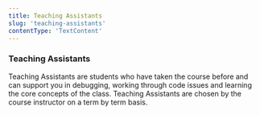 ```yaml
---
title: Teaching Assistants
slug: 'teaching-assistants'
contentType: 'TextContent'
---
```


### Teaching Assistants

Teaching Assistants are students who have taken the course before and can support you in debugging,
working through code issues and learning the core concepts of the class. Teaching Assistants are
chosen by the course instructor on a term by term basis.
